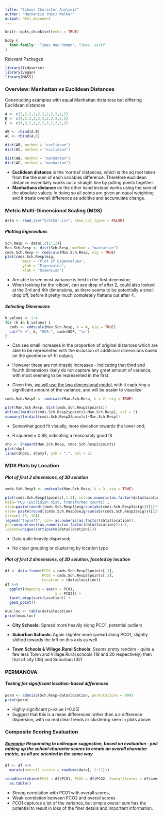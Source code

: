 ```yaml
---
title: "School Character Analysis"
author: "Mackenzie (Mac) Walker"
output: html_document
---
```


```r
knitr::opts_chunk$set(echo = TRUE)
```

```css
body {
  font-family: 'Times New Roman', Times, serif;
}
```

####### Relevant Packages

```r
library(tidyverse)
library(vegan)
library(MASS)
```

### Overview: Manhattan vs Euclidean Distances

Constructing examples with equal Manhattan distances but differing Euclidean distances

```r
A <- c(2,2,2,2,2,2,2,2,2,2,2)
B <- c(4,2,2,2,2,2,2,2,2,2,2)
C <- c(1,3,2,2,2,2,2,2,2,2,2)

AB <- rbind(A,B)
AC <- rbind(A,C)

dist(AB, method = "euclidean")
dist(AC, method = "euclidean")

dist(AB, method = "manhattan")
dist(AC, method = "manhattan")
```

-   **Euclidean distance** is the 'normal' distances, which is the sq root taken from the the sum of each variables difference. Therefore euclidean distance essentially works out a straight line by pulling points together.
-   **Manhattans distance** on the other hand instead works using the sum of the absolute values; In doing so all points are given an equal weighting and it treats overall difference as additive and accumulate change.

### Metric Multi-Dimensional Scaling (MDS)

```r
data <- read_csv("SchChar.csv", show_col_types = FALSE)
```

##### **Plotting Eigenvalues**

```r
Sch.Resp <- data[,c(2:12)]
Man.Sch.Resp <- dist(Sch.Resp, method = "manhattan")
cmds.Sch.Resp <- cmdscale(Man.Sch.Resp, eig = TRUE)
plot(cmds.Sch.Resp$eig,
        main = "Plot of Eigenvalues",
        ylab = "Eigenvalue",
        xlab = "Dimension")
```

-   Are able to see most variance is held in the first dimension;
-   When looking for the 'elbow', can see drop of after 2, could also looked at the 3rd and 4th dimensions, as there seems to be potentially a small drop off, before it pretty much completely flattens out after 4.

##### **Selecting Dimensions**

```r
k_values <- 2:4
for (k in k_values) {
  cmds <- cmdscale(Man.Sch.Resp, k = k, eig = TRUE)
  cat("k =", k, "GOF:", cmds$GOF, "\n")
}
```

-   Can see small increases in the proportion of original distances which are able to be represented with the inclusion of additional dimensions based on the goodness-of-fit output;

-   However these are not drastic increases - Indicating that third and fourth dimensions likely do not capture any great amount of variance, with most seeming to be represented in the first.

-   Given this, <ins>we will use the two dimensional model</ins>, with it capturing a significant amount of the variance, and will be easier to visualize

```r
cmds.Sch.Resp2 <- cmdscale(Man.Sch.Resp, k = 2, eig = TRUE)

plot(Man.Sch.Resp, dist(cmds.Sch.Resp2$points))
abline(lm(dist(cmds.Sch.Resp2$points)~Man.Sch.Resp), col = 2)
summary(lm(dist(cmds.Sch.Resp2$points)~Man.Sch.Resp))
```

-   Somewhat good fit visually, more deviation towards the lower end;

-   R squared = 0.88, indicating a reasonably good fit

```r
shp <- Shepard(Man.Sch.Resp, cmds.Sch.Resp2$points)
plot(shp)
lines(shp$x, shp$yf, pch = ".", col = 2)
```

### MDS Plots by Location

##### **Plot of first 2 dimensions, of 3D solution**

```r
cmds.Sch.Resp3 <- cmdscale(Man.Sch.Resp, k = 3, eig = TRUE)

plot(cmds.Sch.Resp3$points[,1:2], col=as.numeric(as.factor(data$location)), pch= as.numeric(as.factor(data$location))-2,
main='PCO (Euclidian dist, transformed counts)',
xlab=paste(round((cmds.Sch.Resp3$eig/sum(abs(cmds.Sch.Resp3$eig)))[1]*100), "% of total variability - 1") ,
ylab= paste(round((cmds.Sch.Resp3$eig/sum(abs(cmds.Sch.Resp3$eig)))[2]*100), "% of total variability - 2") ,
xlim=c(-15, 18))
legend("topleft", col= as.numeric(as.factor(data$location)),
pch=unique(sort(as.numeric(as.factor(data$location))))-2,
legend=unique(sort(paste(data$location))))
```

-   Data quite heavily dispersed;

-   No clear grouping or clustering by location type 

##### **Plot of first 2 dimensions, of 2D solution, faceted by location**

```r
df <- data.frame(PCO1 = cmds.Sch.Resp2$points[,1], 
                 PCO2 = cmds.Sch.Resp2$points[,2], 
                 Location = (data$location))
df %>% 
  ggplot(mapping = aes(x = PCO1, 
                       y = PCO2)) + 
  facet_wrap(vars(Location)) + 
  geom_point() 

num.loc <- table(data$location)
print(num.loc)
```

-   **City Schools:** Spread more heavily along PCO1, potential outliers

-   **Suburban Schools:** Again slighter more spread along PCO1, slightly shifted towards the left on this axis as well

-   **Town Schools & Village.Rural Schools:** Seems pretty random - quite a few less Town and Village.Rural schools (19 and 20 respectively) then that of city (38) and Suburban (32)

### PERMANOVA

##### **Testing for significant location-based differences**

```r
perm <- adonis2(Sch.Resp~data$location, permutations = 999)
print(perm)
```

-   Highly significant p-value (\<0.05)
-   Suggest that this is a mean differences rather then a a difference dispersion, with no real clear trends or clustering seen in plots above.

### Composite Scoring Evaluation

##### <ins>Scenario</ins>: Responding to colleague suggestion, based on evaluation - just adding up the school character scores to create an overall character metric, as all are oriented in the same way

```r
df <- df %>% 
  mutate(overall.scores = rowSums(data[, 2:12]))

round(cor(cbind(PCO1 = df$PCO1, PCO2 = df$PCO2, OverallScores = df$overall.scores)), 4) %>% 
  as.table()
```

-   Strong correlation with PCO1 with overall scores,
-   Weak correlation between PCO2 and overall scores
-   PCO1 captures a lot of the variance, but simple overall sum has the potential to result in loss of the finer details and important information.
